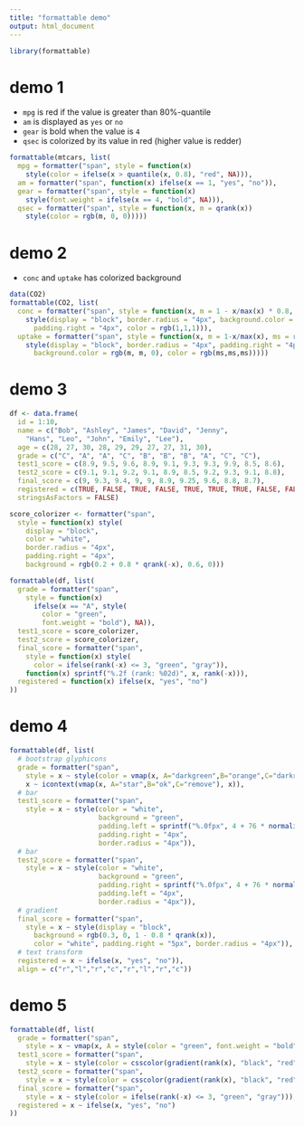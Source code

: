 ```yaml
---
title: "formattable demo"
output: html_document
---
```


```r
library(formattable)
```

# demo 1

* `mpg` is red if the value is greater than 80%-quantile
* `am` is displayed as `yes` or `no`
* `gear` is bold when the value is `4`
* `qsec` is colorized by its value in red (higher value is redder)

```r
formattable(mtcars, list(
  mpg = formatter("span", style = function(x)
    style(color = ifelse(x > quantile(x, 0.8), "red", NA))),
  am = formatter("span", function(x) ifelse(x == 1, "yes", "no")),
  gear = formatter("span", style = function(x)
    style(font.weight = ifelse(x == 4, "bold", NA))),
  qsec = formatter("span", style = function(x, m = qrank(x))
    style(color = rgb(m, 0, 0)))))
```

# demo 2

* `conc` and `uptake` has colorized background

```r
data(CO2)
formattable(CO2, list(
  conc = formatter("span", style = function(x, m = 1 - x/max(x) * 0.8, ms = round(1-m)) 
    style(display = "block", border.radius = "4px", background.color = rgb(0, m, 0),
      padding.right = "4px", color = rgb(1,1,1))),
  uptake = formatter("span", style = function(x, m = 1-x/max(x), ms = round(1-m))
    style(display = "block", border.radius = "4px", padding.right = "4px",
      background.color = rgb(m, m, 0), color = rgb(ms,ms,ms)))))
```

# demo 3

```r
df <- data.frame(
  id = 1:10,
  name = c("Bob", "Ashley", "James", "David", "Jenny", 
    "Hans", "Leo", "John", "Emily", "Lee"), 
  age = c(28, 27, 30, 28, 29, 29, 27, 27, 31, 30),
  grade = c("C", "A", "A", "C", "B", "B", "B", "A", "C", "C"),
  test1_score = c(8.9, 9.5, 9.6, 8.9, 9.1, 9.3, 9.3, 9.9, 8.5, 8.6),
  test2_score = c(9.1, 9.1, 9.2, 9.1, 8.9, 8.5, 9.2, 9.3, 9.1, 8.8),
  final_score = c(9, 9.3, 9.4, 9, 9, 8.9, 9.25, 9.6, 8.8, 8.7),
  registered = c(TRUE, FALSE, TRUE, FALSE, TRUE, TRUE, TRUE, FALSE, FALSE, FALSE),
  stringsAsFactors = FALSE)

score_colorizer <- formatter("span", 
  style = function(x) style(
    display = "block", 
    color = "white", 
    border.radius = "4px",
    padding.right = "4px",
    background = rgb(0.2 + 0.8 * qrank(-x), 0.6, 0)))

formattable(df, list(
  grade = formatter("span",
    style = function(x) 
      ifelse(x == "A", style(
        color = "green", 
        font.weight = "bold"), NA)),
  test1_score = score_colorizer,
  test2_score = score_colorizer,
  final_score = formatter("span",
    style = function(x) style(
      color = ifelse(rank(-x) <= 3, "green", "gray")),
    function(x) sprintf("%.2f (rank: %02d)", x, rank(-x))),
  registered = function(x) ifelse(x, "yes", "no")
))
```

# demo 4

```r
formattable(df, list(
  # bootstrap glyphicons
  grade = formatter("span", 
    style = x ~ style(color = vmap(x, A="darkgreen",B="orange",C="darkred")), 
    x ~ icontext(vmap(x, A="star",B="ok",C="remove"), x)),
  # bar
  test1_score = formatter("span", 
    style = x ~ style(color = "white", 
                      background = "green", 
                      padding.left = sprintf("%.0fpx", 4 + 76 * normalize(x)),
                      padding.right = "4px",
                      border.radius = "4px")),
  # bar
  test2_score = formatter("span", 
    style = x ~ style(color = "white", 
                      background = "green", 
                      padding.right = sprintf("%.0fpx", 4 + 76 * normalize(x)),
                      padding.left = "4px",
                      border.radius = "4px")),
  # gradient
  final_score = formatter("span", 
    style = x ~ style(display = "block",
      background = rgb(0.3, 0, 1 - 0.8 * qrank(x)),
      color = "white", padding.right = "5px", border.radius = "4px")),
  # text transform
  registered = x ~ ifelse(x, "yes", "no")),
  align = c("r","l","r","c","r","l","r","c"))
```

# demo 5

```r
formattable(df, list(
  grade = formatter("span",
    style = x ~ vmap(x, A = style(color = "green", font.weight = "bold"), NA)),
  test1_score = formatter("span",
    style = x ~ style(color = csscolor(gradient(rank(x), "black", "red")))),
  test2_score = formatter("span",
    style = x ~ style(color = csscolor(gradient(rank(x), "black", "red")))),
  final_score = formatter("span",
    style = x ~ style(color = ifelse(rank(-x) <= 3, "green", "gray"))),
  registered = x ~ ifelse(x, "yes", "no")
))
```

